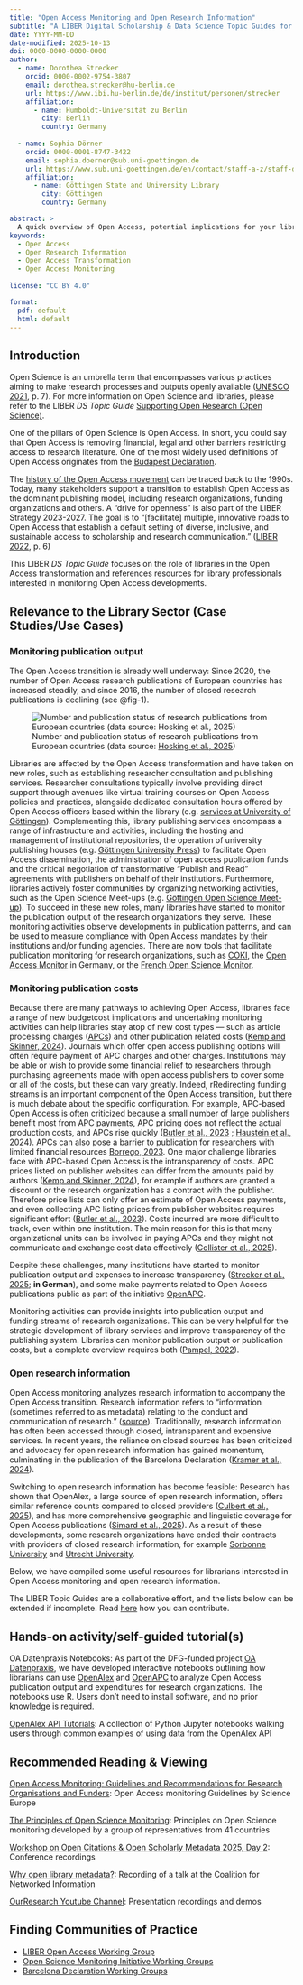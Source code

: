 ```yaml
---
title: "Open Access Monitoring and Open Research Information"
subtitle: "A LIBER Digital Scholarship & Data Science Topic Guides for Library Professionals"
date: YYYY-MM-DD
date-modified: 2025-10-13
doi: 0000-0000-0000-0000
author:
  - name: Dorothea Strecker
    orcid: 0000-0002-9754-3807
    email: dorothea.strecker@hu-berlin.de
    url: https://www.ibi.hu-berlin.de/de/institut/personen/strecker
    affiliation: 
      - name: Humboldt-Universität zu Berlin
        city: Berlin
        country: Germany
  
  - name: Sophia Dörner
    orcid: 0000-0001-8747-3422
    email: sophia.doerner@sub.uni-goettingen.de
    url: https://www.sub.uni-goettingen.de/en/contact/staff-a-z/staff-details/person/sophia-doerner/
    affiliation: 
      - name: Göttingen State and University Library
        city: Göttingen
        country: Germany

abstract: >
  A quick overview of Open Access, potential implications for your library, along with some practical advice on how to take steps to monitor the Open Access transformation at your own research organization using open research information.
keywords:
  - Open Access
  - Open Research Information
  - Open Access Transformation
  - Open Access Monitoring
  
license: "CC BY 4.0"

format:
  pdf: default   
  html: default
---
```


## Introduction

Open Science is an umbrella term that encompasses various practices aiming to make research processes and outputs openly available ([UNESCO 2021](https://doi.org/10.54677/MNMH8546), p. 7). For more information on Open Science and libraries, please refer to the LIBER *DS Topic Guide* [Supporting Open Research (Open Science)](https://libereurope.github.io/ds-topic-guides/openresearch.html).

One of the pillars of Open Science is Open Access. In short, you could say that Open Access is removing financial, legal and other barriers restricting access to research literature. One of the most widely used definitions of Open Access originates from the [Budapest Declaration](https://www.budapestopenaccessinitiative.org/read/).

The [history of the Open Access movement](https://open-access.network/en/information/open-access-primers/history-of-the-open-access-movement) can be traced back to the 1990s. Today, many stakeholders support a transition to establish Open Access as the dominant publishing model, including research organizations, funding organizations and others. A “drive for openness” is also part of the LIBER Strategy 2023-2027. The goal is to “[facilitate] multiple, innovative roads to Open Access that establish a default setting of diverse, inclusive, and sustainable access to scholarship and research communication.” ([LIBER 2022](https://libereurope.eu/wp-content/uploads/2022/01/LIBER_STRAT_A5_digital-final-1.pdf), p. 6)

This LIBER *DS Topic Guide* focuses on the role of libraries in the Open Access transformation and references resources for library professionals interested in monitoring Open Access developments.

## Relevance to the Library Sector (Case Studies/Use Cases)

### Monitoring publication output

The Open Access transition is already well underway: Since 2020, the number of Open Access research publications of European countries has increased steadily, and since 2016, the number of closed research publications is declining (see @fig-1).

![Number and publication status of research publications from European countries (data source: [Hosking et al., 2025](https://doi.org/10.5281/zenodo.17083778))](images/oa_europe.png){#fig-1 fig-alt="The image shows a bar plot with the publication output of European countries per year, for the years 2000 to 2024. The bars are filled by publication status - closed, gold, hybrid, green, and open other."}

Libraries are affected by the Open Access transformation and have taken on new roles, such as establishing researcher consultation and publishing services. Researcher consultations typically involve providing direct support through avenues like virtual training courses on Open Access policies and practices, alongside dedicated consultation hours offered by Open Access officers based within the library (e.g. [services at University of Göttingen](https://www.sub.uni-goettingen.de/en/publishing-open-access/publication-funds/#c3338)). Complementing this, library publishing services encompass a range of infrastructure and activities, including the hosting and management of institutional repositories, the operation of university publishing houses (e.g. [Göttingen University Press](https://www.sub.uni-goettingen.de/en/publishing-open-access/publishing/goettingen-university-press/)) to facilitate Open Access dissemination, the administration of open access publication funds and the critical negotiation of transformative "Publish and Read" agreements with publishers on behalf of their institutions. Furthermore, libraries actively foster communities by organizing networking activities, such as the Open Science Meet-ups (e.g. [Göttingen Open Science Meet-up](https://www.sub.uni-goettingen.de/en/publishing-open-access/open-science-open-access/)). To succeed in these new roles, many libraries have started to monitor the publication output of the research organizations they serve. These monitoring activities observe developments in publication patterns, and can be used to measure compliance with Open Access mandates by their institutions and/or funding agencies. There are now tools that facilitate publication monitoring for research organizations, such as [COKI](https://open.coki.ac/about/), the [Open Access Monitor](https://open-access-monitor.de) in Germany, or the [French Open Science Monitor](https://frenchopensciencemonitor.esr.gouv.fr).

### Monitoring publication costs

Because there are many pathways to achieving Open Access, libraries face a range of new budgetcost implications and undertaking monitoring activities can help libraries stay atop of new cost types --- such as article processing charges ([APCs](https://open-access.network/en/information/glossary#c6264)) and other publication related costs ([Kemp and Skinner, 2024](https://doi.org/10.5281/zenodo.14013060)). Journals which offer open access publishing options will often require payment of APC charges and other charges. Institutions may be able or wish to provide some financial relief to researchers through purchasing agreements made with open access publishers to cover some or all of the costs, but these can vary greatly. Indeed, rRedirecting funding streams is an important component of the Open Access transition, but there is much debate about the specific configuration. For example, APC-based Open Access is often criticized because a small number of large publishers benefit most from APC payments, APC pricing does not reflect the actual production costs, and APCs rise quickly ([Butler et al., 2023](https://doi.org/10.1162/qss_a_00272) ; [Haustein et al., 2024](https://doi.org/10.48550/arXiv.2407.16551)). APCs can also pose a barrier to publication for researchers with limited financial resources [Borrego, 2023](https://doi.org/10.1002/leap.1558). One major challenge libraries face with APC-based Open Access is the intransparency of costs. APC prices listed on publisher websites can differ from the amounts paid by authors ([Kemp and Skinner, 2024](https://doi.org/10.5281/zenodo.14013060)), for example if authors are granted a discount or the research organization has a contract with the publisher. Therefore price lists can only offer an estimate of Open Access payments, and even collecting APC listing prices from publisher websites requires significant effort ([Butler et al., 2023](https://doi.org/10.1162/qss_a_00272)). Costs incurred are more difficult to track, even within one institution. The main reason for this is that many organizational units can be involved in paying APCs and they might not communicate and exchange cost data effectively ([Collister et al., 2025](https://doi.org/10.5281/zenodo.15611424)). 

Despite these challenges, many institutions have started to monitor publication output and expenses to increase transparency ([Strecker et al., 2025](https://doi.org/10.1515/bfp-2025-0008); **in German**), and some make payments related to Open Access publications public as part of the initiative [OpenAPC](https://treemaps.openapc.net/page/about.html).

Monitoring activities can provide insights into publication output and funding streams of research organizations. This can be very helpful for the strategic development of library services and improve transparency of the publishing system. Libraries can monitor publication output or publication costs, but a complete overview requires both ([Pampel, 2022](https://doi.org/10.1629/uksg.576)).

### Open research information

Open Access monitoring analyzes research information to accompany the Open Access transition. Research information refers to “information (sometimes referred to as metadata) relating to the conduct and communication of research.” ([source](https://barcelona-declaration.org/definitions/#research-information)). Traditionally, research information has often been accessed through closed, intransparent and expensive services. In recent years, the reliance on closed sources has been criticized and advocacy for open research information has gained momentum, culminating in the publication of the Barcelona Declaration ([Kramer et al., 2024](https://doi.org/10.5281/zenodo.10958522)).

Switching to open research information has become feasible: Research has shown that OpenAlex, a large source of open research information, offers similar reference counts compared to closed providers ([Culbert et al., 2025](https://doi.org/10.1007/s11192-025-05293-3)), and has more comprehensive geographic and linguistic coverage for Open Access publications ([Simard et al., 2025](https://doi.org/10.1162/qss.a.1)). As a result of these developments, some research organizations have ended their contracts with providers of closed research information, for example [Sorbonne University](https://www.sorbonne-universite.fr/en/news/sorbonne-university-unsubscribes-web-science) and [Utrecht University](https://www.uu.nl/en/news/access-to-web-of-science-will-end-on-1-january-2026).

Below, we have compiled some useful resources for librarians interested in Open Access monitoring and open research information.

The LIBER Topic Guides are a collaborative effort, and the lists below can be extended if incomplete. Read [here](https://libereurope.github.io/ds-topic-guides/contributing.html) how you can contribute.


## Hands-on activity/self-guided tutorial(s) 

OA Datenpraxis Notebooks: As part of the DFG-funded project [OA Datenpraxis](https://oa-datenpraxis.de), we have developed interactive notebooks outlining how librarians can use [OpenAlex](https://oa-datenpraxis.de/OpenAlex.html) and [OpenAPC](https://oa-datenpraxis.de/OpenAPC.html) to analyze Open Access publication output and expenditures for research organizations. The notebooks use R. Users don't need to install software, and no prior knowledge is required.

[OpenAlex API Tutorials](https://github.com/ourresearch/openalex-api-tutorials): A collection of Python Jupyter notebooks walking users through common examples of using data from the OpenAlex API


## Recommended Reading & Viewing

[Open Access Monitoring: Guidelines and Recommendations for Research Organisations and Funders](https://doi.org/10.5281/zenodo.4905554): Open Access monitoring Guidelines by Science Europe

[The Principles of Open Science Monitoring](https://doi.org/10.5281/zenodo.15807481): Principles on Open Science monitoring developed by a group of representatives from 41 countries

[Workshop on Open Citations & Open Scholarly Metadata 2025, Day 2](https://www.youtube.com/watch?v=5_6F1453HGY&list=PLJfoW7ub2AkxzLLaXcpJOt5ccSdG24WH2): Conference recordings

[Why open library metadata?](https://www.cni.org/topics/information-access-retrieval/why-open-library-metadata): Recording of a talk at the Coalition for Networked Information

[OurResearch Youtube Channel](https://www.youtube.com/@OurResearch/videos): Presentation recordings and demos


## Finding Communities of Practice

- [LIBER Open Access Working Group](https://libereurope.eu/working-group/open-access-working-group/)
- [Open Science Monitoring Initiative Working Groups](https://open-science-monitoring.org/working-groups/)
- [Barcelona Declaration Working Groups](https://barcelona-declaration.org/working_groups/)
